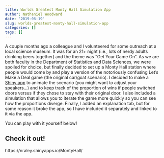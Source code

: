 ```yaml
---
title: Worlds Greatest Monty Hall Simulation App
author: Nathaniel Woodward
date: '2019-06-19'
slug: worlds-greatest-monty-hall-simulation-app
categories: []
tags: []
---
```


A couple months ago a colleague and I volunteered for some outreach at a local science museum. It was for an 21+ night (i.e., lots of nerdy adults drinking beers together) and the theme was "Get Your Game On". As we are both faculty in the Department of Statistics and Data Sciences, we were spoiled for choice, but finally decided to set up a Monty Hall station where people would come by and play a version of the notoriously confusing Let's Make a Deal game (the original car/goat scenario). I decided to make a [Shiny app](https://nraley.shinyapps.io/MontyHall/) to animate the scenario (you might want to adjust your speakers...) and to keep track of the proportion of wins if people switched doors versus if they chose to stay with their original door. I also included a simulation that allows you to iterate the game more quickly so you can see how the proportions diverge. Finally, I added an explanation tab, but for some reason it broke the app, so I have included it separately and linked to it via the app. 

You can play with it yourself below!

## Check it out!

https://nraley.shinyapps.io/MontyHall/